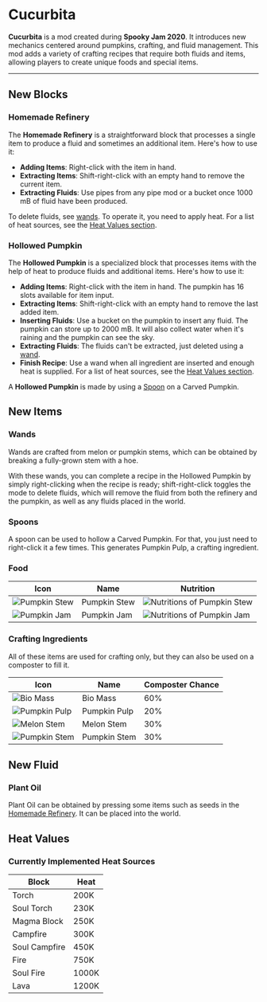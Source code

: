 # Cucurbita


<ProjectHeader slug="cucurbita" mcVersion="1.16" />

**Cucurbita** is a mod created during **Spooky Jam 2020**. It introduces new mechanics centered around pumpkins,
crafting, and fluid management. This mod adds a variety of crafting recipes that require both fluids and items, allowing
players to create unique foods and special items.

---

## New Blocks
### Homemade Refinery

The **Homemade Refinery** is a straightforward block that processes a single item to produce a fluid and sometimes an
additional item. Here's how to use it:

- **Adding Items**: Right-click with the item in hand.
- **Extracting Items**: Shift-right-click with an empty hand to remove the current item.
- **Extracting Fluids**: Use pipes from any pipe mod or a bucket once 1000 mB of fluid have been produced.

To delete fluids, see [wands](#wands). To operate it, you need to apply heat. For a list of heat sources, see
the [Heat Values section](#heat-values).

### Hollowed Pumpkin

The **Hollowed Pumpkin** is a specialized block that processes items with the help of heat to produce fluids and
additional items. Here's how to use it:

- **Adding Items**: Right-click with the item in hand. The pumpkin has 16 slots available for item input.
- **Extracting Items**: Shift-right-click with an empty hand to remove the last added item.
- **Inserting Fluids**: Use a bucket on the pumpkin to insert any fluid. The pumpkin can store up to 2000 mB. It will
  also collect water when it's raining and the pumpkin can see the sky.
- **Extracting Fluids**: The fluids can't be extracted, just deleted using a [wand](#wands).
- **Finish Recipe**: Use a wand when all ingredient are inserted and enough heat is supplied. For a list of heat
  sources, see the [Heat Values section](#heat-values).

A **Hollowed Pumpkin** is made by using a [Spoon](#spoons) on a Carved Pumpkin.

## New Items
### Wands
Wands are crafted from melon or pumpkin stems, which can be obtained by breaking a fully-grown stem with a hoe.

With these wands, you can complete a recipe in the Hollowed Pumpkin by simply right-clicking when the recipe is ready;
shift-right-click toggles the mode to delete fluids, which will remove the fluid from both the refinery and the pumpkin,
as well as any fluids placed in the world.

### Spoons
A spoon can be used to hollow a Carved Pumpkin. For that, you just need to right-click it a few times. This generates
Pumpkin Pulp, a crafting ingredient.

### Food

| Icon                                                      | Name         | Nutrition                                                                         |
|-----------------------------------------------------------|--------------|-----------------------------------------------------------------------------------|
| ![Pumpkin Stew](/img/projects/cucurbita/pumpkin_stew.png) | Pumpkin Stew | ![Nutritions of Pumpkin Stew](/img/projects/cucurbita/pumpkin_stew_nutrition.png) |
| ![Pumpkin Jam](/img/projects/cucurbita/pumpkin_jam.png)   | Pumpkin Jam  | ![Nutritions of Pumpkin Jam](/img/projects/cucurbita/pumpkin_jam_nutrition.png)   |

### Crafting Ingredients

All of these items are used for crafting only, but they can also be used on a composter to fill it.

| Icon                                                      | Name         | Composter Chance |
|-----------------------------------------------------------|--------------|------------------|
| ![Bio Mass](/img/projects/cucurbita/bio_mass.png)         | Bio Mass     | 60%              |
| ![Pumpkin Pulp](/img/projects/cucurbita/pumpkin_pulp.png) | Pumpkin Pulp | 20%              |
| ![Melon Stem](/img/projects/cucurbita/melon_stem.png)     | Melon Stem   | 30%              |
| ![Pumpkin Stem](/img/projects/cucurbita/pumpkin_stem.png) | Pumpkin Stem | 30%              |

## New Fluid
### Plant Oil
Plant Oil can be obtained by pressing some items such as seeds in the [Homemade Refinery](#homemade-refinery). It can be
placed into the world.

## Heat Values

### Currently Implemented Heat Sources

| Block         | Heat  |
|---------------|-------|
| Torch         | 200K  |
| Soul Torch    | 230K  |
| Magma Block   | 250K  |
| Campfire      | 300K  |
| Soul Campfire | 450K  |
| Fire          | 750K  |
| Soul Fire     | 1000K |
| Lava          | 1200K |
